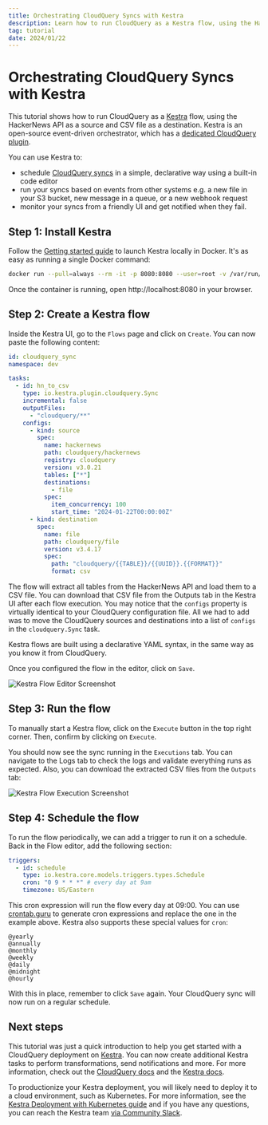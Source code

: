 ```yaml
---
title: Orchestrating CloudQuery Syncs with Kestra
description: Learn how to run CloudQuery as a Kestra flow, using the HackerNews API as a source and CSV file as a destination.
tag: tutorial
date: 2024/01/22
---
```


# Orchestrating CloudQuery Syncs with Kestra

This tutorial shows how to run CloudQuery as a [Kestra](https://kestra.io/) flow, using the HackerNews API as a source and CSV file as a destination. Kestra is an open-source event-driven orchestrator, which has a [dedicated CloudQuery plugin](https://kestra.io/plugins/plugin-cloudquery).

You can use Kestra to: 
- schedule [CloudQuery syncs](https://kestra.io/plugins/tasks/io.kestra.plugin.cloudquery.Sync) in a simple, declarative way using a built-in code editor
- run your syncs based on events from other systems e.g. a new file in your S3 bucket, new message in a queue, or a new webhook request
- monitor your syncs from a friendly UI and get notified when they fail.

## Step 1: Install Kestra

Follow the [Getting started guide](https://kestra.io/docs/getting-started) to launch Kestra locally in Docker. It's as easy as running a single Docker command:

```bash
docker run --pull=always --rm -it -p 8080:8080 --user=root -v /var/run/docker.sock:/var/run/docker.sock -v /tmp:/tmp kestra/kestra:latest-full server local
```

Once the container is running, open http://localhost:8080 in your browser.  


## Step 2: Create a Kestra flow

Inside the Kestra UI, go to the `Flows` page and click on `Create`. You can now paste the following content:

```yaml copy
id: cloudquery_sync
namespace: dev

tasks:
  - id: hn_to_csv
    type: io.kestra.plugin.cloudquery.Sync
    incremental: false
    outputFiles:
      - "cloudquery/**"
    configs:
      - kind: source
        spec:
          name: hackernews
          path: cloudquery/hackernews
          registry: cloudquery
          version: v3.0.21
          tables: ["*"]
          destinations:
            - file
          spec:
            item_concurrency: 100
            start_time: "2024-01-22T00:00:00Z"
      - kind: destination
        spec:
          name: file
          path: cloudquery/file
          version: v3.4.17
          spec:
            path: "cloudquery/{{TABLE}}/{{UUID}}.{{FORMAT}}"
            format: csv
```

The flow will extract all tables from the HackerNews API and load them to a CSV file. You can download that CSV file from the Outputs tab in the Kestra UI after each flow execution. You may notice that the `configs` property is virtually identical to your CloudQuery configuration file. All we had to add was to move the CloudQuery sources and destinations into a list of `configs` in the `cloudquery.Sync` task.


<Callout type="info">
Kestra flows are built using a declarative YAML syntax, in the same way as you know it from CloudQuery.
</Callout>

Once you configured the flow in the editor, click on `Save`.

![Kestra Flow Editor Screenshot](/images/docs/deployment/kestra-flow.png)


## Step 3: Run the flow

To manually start a Kestra flow, click on the `Execute` button in the top right corner. Then, confirm by clicking on `Execute`.

You should now see the sync running in the `Executions` tab. You can navigate to the Logs tab to check the logs and validate everything runs as expected. Also, you can download the extracted CSV files from the `Outputs` tab:

![Kestra Flow Execution Screenshot](/images/docs/deployment/kestra-execution.png)

## Step 4: Schedule the flow

To run the flow periodically, we can add a trigger to run it on a schedule. Back in the Flow editor, add the following section:

```yaml copy
triggers:
  - id: schedule
    type: io.kestra.core.models.triggers.types.Schedule
    cron: "0 9 * * *" # every day at 9am
    timezone: US/Eastern
```

This cron expression will run the flow every day at 09:00. You can use [crontab.guru](https://crontab.guru/) to generate cron expressions and replace the one in the example above. Kestra also supports these special values for `cron`:

```text
@yearly
@annually
@monthly
@weekly
@daily
@midnight
@hourly
```

With this in place, remember to click `Save` again. Your CloudQuery sync will now run on a regular schedule.

## Next steps

This tutorial was just a quick introduction to help you get started with a CloudQuery deployment on [Kestra](https://kestra.io/). You can now create additional Kestra tasks to perform transformations, send notifications and more. For more information, check out the [CloudQuery docs](/docs) and the [Kestra docs](https://kestra.io/docs/). 

To productionize your Kestra deployment, you will likely need to deploy it to a cloud environment, such as Kubernetes. For more information, see the [Kestra Deployment with Kubernetes guide](https://kestra.io/docs/administrator-guide/deployment/kubernetes) and if you have any questions, you can reach the Kestra team [via Community Slack](https://kestra.io/slack).